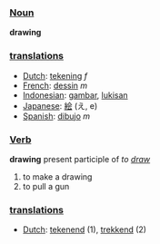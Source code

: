 === [[Noun]] ===

'''drawing'''

=== [[translation]]s ===
*[[Dutch]]: [[tekening]] ''f''
*[[French]]: [[dessin]] ''m''
*[[Indonesian]]: [[gambar]], [[lukis|lukisan]]
*[[Japanese]]: [[絵]] (え, e)
*[[Spanish]]: [[dibujo]] ''m''

=== [[Verb]] ===
'''drawing''' present participle of ''to [[draw]]''

# to make a drawing
# to pull a gun

=== [[translation]]s ===
*[[Dutch]]: [[tekenend]] (1), [[trekkend]] (2)